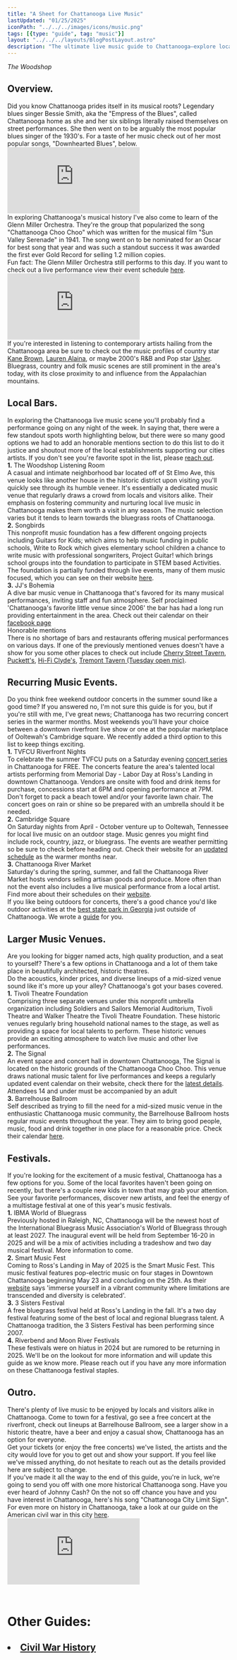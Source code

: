 ```yaml
---
title: "A Sheet for Chattanooga Live Music"
lastUpdated: "01/25/2025"
iconPath: "../../../images/icons/music.png"
tags: [{type: "guide", tag: "music"}]
layout: "../../../layouts/BlogPostLayout.astro"
description: "The ultimate live music guide to Chattanooga—explore local bars, music venues, theaters, festivals, history and more."
---
```


<div>
  <div class="pb-2 text-2xl">
    <div class="flex flex-col justify-center items-center mb-16 mt-16">
      <OptimizedImage src="/images/chattanooga_guides/live-music/woodshop1.webp" alt="the woodshop" />
      <div class="text-center">
        <em>The Woodshop</em>
      </div>
    </div>
  </div>
  <section class="text-2xl">
    <div>
      <h2 class="text-5xl">Overview<span class="color-pink ml-1"><b>.</b></span></h2>
    </div>
    <div class="pb-10">
      Did you know Chattanooga prides itself in its musical roots? Legendary blues singer Bessie Smith, aka the "Empress of the Blues", called Chattanooga home as she and her six siblings literally raised themselves on street performances. She then went on to be arguably the most popular blues singer of the 1930's. For a taste of her music check out of her most popular songs, "Downhearted Blues", below.
    </div>
    <div class="flex justify-center items-center">
      <div class="relative w-full max-w-3xl aspect-video">
        <iframe 
          class="absolute top-0 left-0 w-full h-full pb-10"
          src="https://www.youtube.com/embed/4Ob_sW2_2Zw?si=QAI1g27MY7V56HEd" 
          title="Bessie Smith Downhearted Blues" 
          frameborder="0" 
          allow="accelerometer; autoplay; clipboard-write; encrypted-media; gyroscope; picture-in-picture; web-share" 
          referrerpolicy="strict-origin-when-cross-origin" 
          allowfullscreen>
        </iframe>
      </div>
    </div>    
    <div class="pb-10">
      In exploring Chattanooga's musical history I've also come to learn of the Glenn Miller Orchestra. They're the group that popularized the song "Chattanooga Choo Choo" which was written for the musical film "Sun Valley Serenade" in 1941. The song went on to be nominated for an Oscar for best song that year and was such a standout success it was awarded the first ever Gold Record for selling 1.2 million copies.
    </div>
    <div class="pb-10">
      <span class="font-bold">Fun fact:</span> The Glenn Miller Orchestra still performs to this day. If you want to check out a live performance view their event schedule <a href="https://glennmillerorchestra.com/tour-schedule/" target="_blank">here</a>.
    </div>
    <div class="flex justify-center items-center">
      <div class="relative w-full max-w-3xl aspect-video">
        <iframe 
          class="absolute top-0 left-0 w-full h-full pb-10"
          src="https://www.youtube.com/embed/QGZ6jigic_I?si=_piA1AOixQ4riga-" 
          title="Glenn Miller Orchestra Chattanooga Choo Choo" 
          frameborder="0" 
          allow="accelerometer; autoplay; clipboard-write; encrypted-media; gyroscope; picture-in-picture; web-share" 
          referrerpolicy="strict-origin-when-cross-origin" 
          allowfullscreen>
        </iframe>
      </div>
    </div>
    <div class="pb-10">
      If you're interested in listening to contemporary artists hailing from the Chattanooga area be sure to check out the music profiles of country star <a href="https://open.spotify.com/artist/3oSJ7TBVCWMDMiYjXNiCKE" target="_blank">Kane Brown</a>, <a href="https://open.spotify.com/artist/1v3tdpIdBSW14rHUfiEVOv" target="_blank">Lauren Alaina</a>, or maybe 2000's R&B and Pop star <a href="https://open.spotify.com/artist/23zg3TcAtWQy7J6upgbUnj" target="_blank">Usher</a>. 
    </div>
    <div class="pb-10">
      Bluegrass, country and folk music scenes are still prominent in the area's today, with its close proximity to and influence from the Appalachian mountains.
    </div>
  </section>

  <section class="text-2xl">
    <div class="pb-3">
      <h2 class="text-4xl">Local Bars<span class="color-pink ml-1"><b>.</b></span></h2>
    </div>
    <div class="pb-10">
      In exploring the Chattanooga live music scene you'll probably find a performance going on any night of the week. In saying that, there were a few standout spots worth highlighting below, but there were so many good options we had to add an honorable mentions section to do this list to do it justice and shoutout more of the local establishments supporting our cities artists. If you don't see you're favorite spot in the list, please <a href="mailto:jack@thingshappening.com" target="_blank">reach out</a>.
    </div>
    <div class="pb-3">
      <div class="pb-10">
        <div class="text-3xl pb-2">
          <span class="color-pink mr-2"><b>1.</b></span>
          The Woodshop Listening Room
        </div>
        <div>
          A casual and intimate neighborhood bar located off of St Elmo Ave, this venue looks like another house in the historic district upon visiting you'll quickly see through its humble veneer. It's essentially a dedicated music venue that regularly draws a crowd from locals and visitors alike. Their emphasis on fostering community and nurturing local live music in Chattanooga makes them worth a visit in any season. The music selection varies but it tends to learn towards the bluegrass roots of Chattanooga.  
        </div>
      </div>
      <div class="pb-10">
        <div class="text-3xl pb-2">
          <span class="color-pink mr-2"><b>2.</b></span>
          Songbirds
        </div>
        <div>
          This nonprofit music foundation has a few different ongoing projects including Guitars for Kids; which aims to help music funding in public schools, Write to Rock which gives elementary school children a chance to write music with professional songwriters, Project Guitar! which brings school groups into the foundation to participate in STEM based Activities. The foundation is partially funded through live events, many of them music focused, which you can see on their website <a href="https://songbirdsfoundation.org/event-calendar" target="_blank">here</a>.
        </div>
      </div>
      <div class="pb-10">
        <div class="text-3xl pb-2">
          <span class="color-pink mr-2"><b>3.</b></span>
          JJ's Bohemia
        </div>
        <div>
          A dive bar music venue in Chattanooga that's favored for its many musical performances, inviting staff and fun atmosphere. Self proclaimed 'Chattanooga's favorite little venue since 2006' the bar has had a long run providing entertainment in the area. Check out their calendar on their <a href="https://www.facebook.com/jjs.bohemia/" target="_blank">facebook page</a>
        </div>
      </div>
      <div class="pb-10">
        <div class="text-3xl pb-2 pb-2">
          Honorable mentions
        </div>
        <div>
          There is no shortage of bars and restaurants offering musical performances on various days. If one of the previously mentioned venues doesn't have a show for you some other places to check out include <a href="https://linktr.ee/Cherrystreettavern" target="_blank">Cherry Street Tavern</a>, <a href="https://www.puckettsrestaurant.com/music#chattanoogamusic" target="_blank">Puckett's</a>, <a href="https://www.hificlydeschattanooga.com/live-music" target="_blank">Hi-Fi Clyde's</a>, <a href="https://www.tremonttavern.com/social-calendar-events" target="_blank">Tremont Tavern (Tuesday open mic)</a>.
        </div>
      </div>
    </div>
  </section>

  <div class="flex flex-col justify-center items-center mb-16 mt-16">
    <OptimizedImage src="/images/chattanooga_guides/live-music/woodshop2.webp" alt="the woodshop exterior" />
  </div>

  <section class="text-2xl">
    <div class="pb-5">
      <h2 class="text-4xl">Recurring Music Events<span class="color-pink ml-1"><b>.</b></span></h2>
    </div>
    <div class="pb-10">
      Do you think free weekend outdoor concerts in the summer sound like a good time? If you answered no, I'm not sure this guide is for you, but if you're still with me, I've great news; Chattanooga has two recurring concert series in the warmer months. Most weekends you'll have your choice between a downtown riverfront live show or one at the popular marketplace of Ooltewah's Cambridge square. We recently added a third option to this list to keep things exciting.
    </div>
    <div class="pb-3">
      <div class="pb-10">
        <div class="text-3xl pb-2">
          <span class="color-pink mr-2"><b>1.</b></span>
          TVFCU Riverfront Nights
        </div>
        <div>
          To celebrate the summer TVFCU puts on a Saturday evening <a href="https://www.riverfrontnights.com/" target="_blank">concert series</a> in Chattanooga for FREE. The concerts feature the area's talented local artists performing from Memorial Day - Labor Day at Ross's Landing in downtown Chattanooga. Vendors are onsite with food and drink items for purchase, concessions start at 6PM and opening performance at 7PM. Don't forget to pack a beach towel and/or your favorite lawn chair. The concert goes on rain or shine so be prepared with an umbrella should it be needed.
        </div>
      </div>
      <div class="pb-10">
        <div class="text-3xl pb-2">
          <span class="color-pink mr-2"><b>2.</b></span>
          Cambridge Square
        </div>
        <div>
          On Saturday nights from April - October venture up to Ooltewah, Tennessee for local live music on an outdoor stage. Music genres you might find include rock, country, jazz, or bluegrass. The events are weather permitting so be sure to check before heading out. Check their website for an <a href="https://www.cambridgesquaretn.com/music-1" target="_blank">updated schedule</a> as the warmer months near.
        </div>
      </div>
      <div class="pb-10">
        <div class="text-3xl pb-2">
          <span class="color-pink mr-2"><b>3.</b></span>
          Chattanooga River Market
        </div>
        <div>
          Saturday's during the spring, summer, and fall the Chattanooga River Market hosts vendors selling artisan goods and produce. More often than not the event also includes a live musical performance from a local artist. Find more about their schedules on their <a href="https://chattanoogamarket.com/" target="_blank">website</a>.
        </div>
      </div>
    </div>
  </section>

  <div class="pb-10">If you like being outdoors for concerts, there's a good chance you'd like outdoor activities at the <a href="chattanooga/guides/cloudland-canyon" target="_blank">best state park in Georgia</a> just outside of Chattanooga. We wrote a <a href="chattanooga/guides/cloudland-canyon" target="_blank">guide</a> for you.</div>

  <section class="text-2xl">
    <div class="pb-5">
      <h2 class="text-5xl">Larger Music Venues<span class="color-pink ml-1"><b>.</b></span></h2>
    </div>
    <div class="pb-10">
      Are you looking for bigger named acts, high quality production, and a seat to yourself? There's a few options in Chattanooga and a lot of them take place in beautifully architected, historic theatres.
    </div>    
    <div class="pb-10">
      Do the acoustics, kinder prices, and diverse lineups of a mid-sized venue sound like it's more up your alley? Chattanooga's got your bases covered.
    </div>    
    <div class="pb-3">        
      <div class="pb-10">
        <div class="text-3xl pb-2">
          <span class="color-pink mr-2"><b>1.</b></span>
          Tivoli Theatre Foundation
        </div>
        <div>
          Comprising three separate venues under this nonprofit umbrella organization including Soldiers and Sailors Memorial Auditorium, Tivoli Theatre and Walker Theatre the Tivoli Theatre Foundation. These historic venues regularly bring household national names to the stage, as well as providing a space for local talents to perform. These historic venues provide an exciting atmosphere to watch live music and other live performances.
        </div>
      </div>
      <div class="pb-10">
        <div class="text-3xl pb-2">
          <span class="color-pink mr-2"><b>2.</b></span>
          The Signal
        </div>
        <div>
          An event space and concert hall in downtown Chattanooga, The Signal is located on the historic grounds of the Chattanooga Choo Choo. This venue draws national music talent for live performances and keeps a regularly updated event calendar on their website, check there for the <a href="https://www.thesignaltn.com/tickets" target="_blank">latest details</a>. Attendees 14 and under must be accompanied by an adult
        </div>
      </div>
      <div class="pb-10">
        <div class="text-3xl pb-2">
          <span class="color-pink mr-2"><b>3.</b></span>
          Barrelhouse Ballroom
        </div>
        <div>
          Self described as trying to fill the need for a mid-sized music venue in the enthusiastic Chattanooga music community, the Barrelhouse Ballroom hosts regular music events throughout the year. They aim to bring good people, music, food and drink together in one place for a reasonable price. Check their calendar <a href="https://www.barrelhouseballroom.com/" target="_blank">here</a>.
        </div>
      </div>
    </div>
  </section>

  <section class="text-2xl">
    <div class="pb-5">
      <h2 class="text-4xl">Festivals<span class="color-pink ml-1"><b>.</b></span></h2>
    </div>
    <div class="pb-10">
      If you're looking for the excitement of a music festival, Chattanooga has a few options for you. Some of the local favorites haven't been going on recently, but there's a couple new kids in town that may grab your attention. See your favorite performances, discover new artists, and feel the energy of a multistage festival at one of this year's  music festivals.
    </div>  
    <div class="pb-3">
      <div class="pb-5">
        <div class="text-3xl pb-2">
          <span class="color-pink mr-2"><b>1.</b></span>
          IBMA World of Bluegrass
        </div>
        <div class="pb-5">
          Previously hosted in Raleigh, NC, Chattanooga will be the newest host of the International Bluegrass Music Association's World of Bluegrass through at least 2027. The inaugural event will be held from September 16-20 in 2025 and will be a mix of activities including a tradeshow and two day musical festival. More information to come.
        </div>
      </div>
      <div class="pb-5">
        <div class="text-3xl pb-2">
          <span class="color-pink mr-2"><b>2.</b></span>
          Smart Music Fest
        </div>
        <div class="pb-5">
          Coming to Ross's Landing in May of 2025 is the Smart Music Fest. This music festival features pop-electric music on four stages in Downtown Chattanooga beginning May 23 and concluding on the 25th. As their <a href="https://smartmusicfest.com/" target="_blank">website</a> says 'immerse yourself in a vibrant community where limitations are transcended and diversity is celebrated'.
        </div>
      </div>
      <div class="pb-5">
        <div class="text-3xl pb-2">
          <span class="color-pink mr-2"><b>3.</b></span>
          3 Sisters Festival
        </div>
        <div class="pb-5">
          A free bluegrass festival held at Ross's Landing in the fall. It's a two day festival featuring some of the best of local and regional bluegrass talent. A Chattanooga tradition, the 3 Sisters Festival has been performing since 2007.
        </div>
      </div>
      <div class="pb-5">
        <div class="text-3xl pb-2">
          <span class="color-pink mr-2"><b>4.</b></span>
          Riverbend and Moon River Festivals
        </div>
        <div class="pb-5">
          These festivals were on hiatus in 2024 but are rumored to be returning in 2025. We'll be on the lookout for more information and will update this guide as we know more. Please reach out if you have any more information on these Chattanooga festival staples.
        </div>
      </div>
    </div>
  </section>


  <section class="text-2xl">
    <div class="pb-5">
      <h2 class="text-4xl">Outro<span class="color-pink ml-1"><b>.</b></span></h2>
    </div>
    <div class="pb-3">
      <div class="pb-5">
        <div class="pb-10">
          There's plenty of live music to be enjoyed by locals and visitors alike in Chattanooga. Come to town for a festival, go see a free concert at the riverfront, check out lineups at Barrelhouse Ballroom, see a larger show in a historic theatre, have a beer and enjoy a casual show, Chattanooga has an option for everyone.
        </div>
        <div class="pb-10">
          Get your tickets (or enjoy the free concerts) we've listed, the artists and the city would love for you to get out and show your support. If you feel like we've missed anything, do not hesitate to reach out as the details provided here are subject to change.
        </div>
        <div class="pb-10">
          If you've made it all the way to the end of this guide, you're in luck, we're going to send you off with one more historical Chattanooga song. Have you ever heard of Johnny Cash? On the not so off chance you have and you have interest in Chattanooga, here's his song "Chattanooga City Limit Sign". For even more on history in Chattanooga, take a look at our guide on the American civil war in this city <a href="/chattanooga/guides/civil-war-history" target="_blank">here</a>.
        </div>
        <div class="flex justify-center items-center">
          <div class="relative w-full max-w-3xl aspect-video">
            <iframe 
              class="absolute top-0 left-0 w-full h-full"
              src="https://www.youtube.com/embed/RO9tXeeREls?si=m-uAM3-nKSJpHSyN" 
              title="YouTube video player" 
              frameborder="0" 
              allow="accelerometer; autoplay; clipboard-write; encrypted-media; gyroscope; picture-in-picture; web-share" 
              referrerpolicy="strict-origin-when-cross-origin" 
              allowfullscreen>
            </iframe>
          </div>
        </div>
      </div>
    </div>
  </section>

  <h1 style="padding-bottom: 0 !important; padding-top: 1em;">Other Guides:</h1>
  <div>
    <h2 style="padding-bottom: 0 !important;">
      <li><a href="/chattanooga/guides/civil-war-history" target="_blank">Civil War History</a></li> 
    </h2>
  </div>
</div>